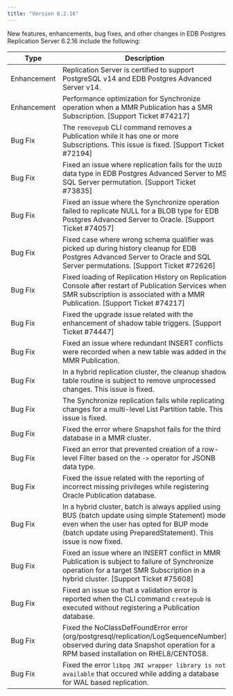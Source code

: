 ```yaml
---
title: "Version 6.2.16"
---
```



New features, enhancements, bug fixes, and other changes in EDB Postgres Replication Server 6.2.16 include the following:

| Type        | Description |
| ----------- |------------ |
| Enhancement |  Replication Server is certified to support PostgreSQL v14 and EDB Postgres Advanced Server v14. |
| Enhancement | Performance optimization for Synchronize operation when a MMR Publication has a SMR Subscription. [Support Ticket #74217]  |
| Bug Fix | The `removepub` CLI command removes a Publication while it has one or more Subscriptions. This issue is fixed. [Support Ticket #72194] |
| Bug Fix | Fixed an issue where replication fails for the `UUID` data type in EDB Postgres Advanced Server to MS SQL Server permutation.  [Support Ticket #73835] |
| Bug Fix | Fixed an issue where the Synchronize operation failed to replicate NULL for a BLOB type for EDB Postgres Advanced Server to Oracle. [Support Ticket #74057] |
| Bug Fix | Fixed case where wrong schema qualifier was picked up during history cleanup for EDB Postgres Advanced Server to Oracle and SQL Server permutations. [Support Ticket #72626] |
| Bug Fix | Fixed loading of Replication History on Replication Console after restart of Publication Services when SMR subscription is associated with a MMR Publication. [Support Ticket #74217] |
| Bug Fix | Fixed the upgrade issue related with the enhancement of shadow table triggers. [Support Ticket #74447] |
| Bug Fix | Fixed an issue where redundant INSERT conflicts were recorded when a new table was added in the MMR Publication. |
| Bug Fix | In a hybrid replication cluster, the cleanup shadow table routine is subject to remove unprocessed changes. This issue is fixed. |
| Bug Fix | The Synchronize replication fails while replicating changes for a multi-level List Partition table. This issue is fixed. |
| Bug Fix | Fixed the error where Snapshot fails for the third database in a MMR cluster. |
| Bug Fix | Fixed an error that prevented creation of a row-level Filter based on the `->` operator for JSONB data type. |
| Bug Fix | Fixed the issue related with the reporting of incorrect missing privileges while registering Oracle Publication database. |
| Bug Fix | In a hybrid cluster, batch is always applied using BUS (batch update using simple Statement) mode even when the user has opted for BUP mode (batch update using PreparedStatement).  This issue is now fixed. |
| Bug Fix | Fixed an issue where an INSERT conflict in MMR Publication is subject to failure of Synchronize operation for a target SMR Subscription in a hybrid cluster. [Support Ticket #75608]|
| Bug Fix | Fixed an issue so that a validation  error is reported when the CLI command `createpub` is executed without registering a Publication database. |
| Bug Fix | Fixed the NoClassDefFoundError error (org/postgresql/replication/LogSequenceNumber) observed during data Snapshot operation for a RPM based installation on RHEL8/CENTOS8. |
| Bug Fix | Fixed the error `libpq JNI wrapper library is not available` that occured while adding a database for WAL based replication.

